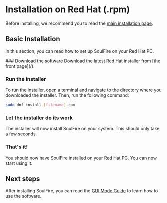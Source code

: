 
# Installation on Red Hat (.rpm)

Before installing, we recommend you to read the [main installation page](/docs/installation).

## Basic Installation

In this section, you can read how to set up SoulFire on your Red Hat PC.

<Steps>
  ### Download the software
  Download the latest Red Hat installer from [the front page](/).

  ### Run the installer
  To run the installer, open a terminal and navigate to the directory where you downloaded the installer. Then, run the
  following command:
  ```bash
  sudo dnf install [filename].rpm
  ```

  ### Let the installer do its work
  The installer will now install SoulFire on your system. This should only take a few seconds.

  ### That's it!
  You should now have SoulFire installed on your Red Hat PC. You can now start using it.
</Steps>

## Next steps

After installing SoulFire, you can read the [GUI Mode Guide](/docs/guides/gui-mode) to learn how to use the software.

